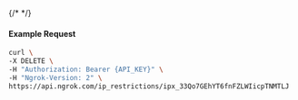 {/* <!-- Code generated for API Clients. DO NOT EDIT. --> */}

#### Example Request
```bash
curl \
-X DELETE \
-H "Authorization: Bearer {API_KEY}" \
-H "Ngrok-Version: 2" \
https://api.ngrok.com/ip_restrictions/ipx_33Qo7GEhYT6fnFZLWIicpTNMTLJ
```